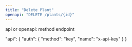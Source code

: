 ```yaml
---
title: "Delete Plant"
openapi: "DELETE /plants/{id}"
---
```


api or openapi: method endpoint

"api": \{
&#x20;   "auth": \{
&#x20;       "method": "key",
&#x20;       "name": "x-api-key"
&#x20;   }
}